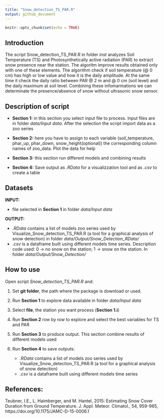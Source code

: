 ```yaml
---
title: "Snow_detection_TS_PAR.R"
output: github_document
---
```


```r
knitr::opts_chunk$set(echo = TRUE)
```

## Introduction 

The script Snow_detection_TS_PAR.R in folder *inst* analyzes Soil Temperature (TS) and Photosynthetically active radiation (PAR) to extract snow presence near the station. The algoritm improve results obtained only with one of these elements. The algorithm check if soil temperature (@ 0 cm) has high or low value and how it is the daily amplitude. At the same time it check the daily ratio between PAR @ 2 m and @ 0 cm (soil level) and the daily maximum at soil level.  Combining these infomarmations we can determinate the presence/absence of snow without ultrasonic snow sensor.   


## Description of script

* **Section 1:** in this section you select input file to process. Input files are in folder *data/Input data*. After the selection the script import data as a zoo series

* **Section 2:** here you have to assign to each variable (soil_temperature, phar_up, phar_down, snow_height(optional)) the corresponding column names of zoo_data. Plot the data for help

* **Section 3:** this section run different models and combining results

* **Section 4:** Save output as *.RData* for a visualizzation tool and as *.csv* to create a table
    

## Datasets

**INPUT:** 

* file selected in **Section 1** in folder *data/Input data* 


**OUTPUT:**

*  *.RData* contains a list of models zoo series used by Visualize_Snow_detection_TS_PAR.R (a tool for a graphical analysis of snow detection) in folder *data/Output/Snow_Detection_RData/*
*  *.csv* is a dataframe built using different models time series. Description code used:  0 -> no snow on the station; 1 -> snow on the station. In folder *data/Output/Snow_Detection/*


## How to use

Open script *Snow_detection_TS_PAR.R* and:

1.  Set **git folder**, the path where the package is download or used.

2.  Run **Section 1** to explore data available in folder *data/Input data*

3.  Select **file**, the station you want process (**Section 1.i**)

4.  Run **Section 2** row by row to explore and select the best variables for TS and PAR

5.  Run **Section 3** to produce output. This section combine results of different models used

6.  Run **Section 4** to save outputs:
    +   *.RData* contains a list of models zoo series used by Visualize_Snow_detection_TS_PAR.R (a tool for a graphical analysis of snow detection)
    +   *.csv* is a dataframe built using different models time series


## References:
Teubner, I.E., L. Haimberger, and M. Hantel, 2015: Estimating Snow Cover Duration from Ground Temperature. J. Appl. Meteor. Climatol., 54, 959-965, https://doi.org/10.1175/JAMC-D-15-0006.1 
